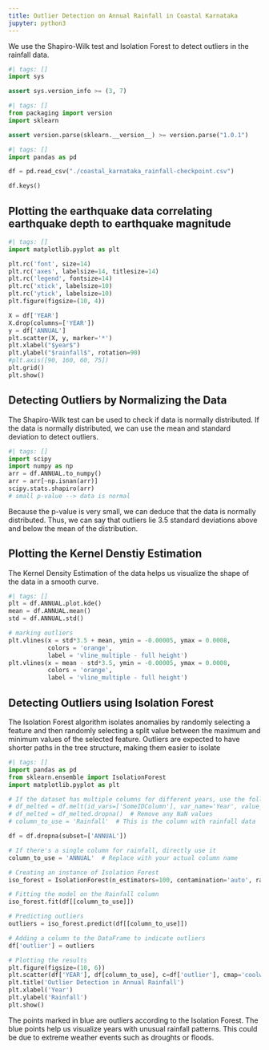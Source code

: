 ---
title: Outlier Detection on Annual Rainfall in Coastal Karnataka
jupyter: python3
---

We use the Shapiro-Wilk test and Isolation Forest to detect outliers in the rainfall data.

```{python}
#| tags: []
import sys

assert sys.version_info >= (3, 7)
```

```{python}
#| tags: []
from packaging import version
import sklearn

assert version.parse(sklearn.__version__) >= version.parse("1.0.1")
```

```{python}
#| tags: []
import pandas as pd

df = pd.read_csv("./coastal_karnataka_rainfall-checkpoint.csv")

df.keys()
```

## Plotting the earthquake data correlating earthquake depth to earthquake magnitude

```{python}
#| tags: []
import matplotlib.pyplot as plt

plt.rc('font', size=14)
plt.rc('axes', labelsize=14, titlesize=14)
plt.rc('legend', fontsize=14)
plt.rc('xtick', labelsize=10)
plt.rc('ytick', labelsize=10)
plt.figure(figsize=(10, 4))

X = df['YEAR']
X.drop(columns=['YEAR'])
y = df['ANNUAL']
plt.scatter(X, y, marker='*')
plt.xlabel("$year$")
plt.ylabel("$rainfall$", rotation=90)
#plt.axis([90, 160, 60, 75])
plt.grid()
plt.show()
```

## Detecting Outliers by Normalizing the Data

The Shapiro-Wilk test can be used to check if data is normally distributed. If the data is normally distributed, we can use the mean and standard deviation to detect outliers.

```{python}
#| tags: []
import scipy
import numpy as np
arr = df.ANNUAL.to_numpy()
arr = arr[~np.isnan(arr)]
scipy.stats.shapiro(arr)
# small p-value --> data is normal
```

Because the p-value is very small, we can deduce that the data is normally distributed. Thus, we can say that outliers lie 3.5 standard deviations above and below the mean of the distribution.

## Plotting the Kernel Denstiy Estimation

The Kernel Density Estimation of the data helps us visualize the shape of the data in a smooth curve.

```{python}
#| tags: []
plt = df.ANNUAL.plot.kde()
mean = df.ANNUAL.mean()
std = df.ANNUAL.std()

# marking outliers
plt.vlines(x = std*3.5 + mean, ymin = -0.00005, ymax = 0.0008,
           colors = 'orange',
           label = 'vline_multiple - full height')
plt.vlines(x = mean - std*3.5, ymin = -0.00005, ymax = 0.0008,
           colors = 'orange',
           label = 'vline_multiple - full height')
```

## Detecting Outliers using Isolation Forest

The Isolation Forest algorithm isolates anomalies by randomly selecting a feature and then randomly selecting a split value between the maximum and minimum values of the selected feature. Outliers are expected to have shorter paths in the tree structure, making them easier to isolate

```{python}
#| tags: []
import pandas as pd
from sklearn.ensemble import IsolationForest
import matplotlib.pyplot as plt

# If the dataset has multiple columns for different years, use the following lines to reshape it
# df_melted = df.melt(id_vars=['SomeIDColumn'], var_name='Year', value_name='Rainfall')
# df_melted = df_melted.dropna()  # Remove any NaN values
# column_to_use = 'Rainfall'  # This is the column with rainfall data

df = df.dropna(subset=['ANNUAL'])

# If there's a single column for rainfall, directly use it
column_to_use = 'ANNUAL'  # Replace with your actual column name

# Creating an instance of Isolation Forest
iso_forest = IsolationForest(n_estimators=100, contamination='auto', random_state=42)

# Fitting the model on the Rainfall column
iso_forest.fit(df[[column_to_use]])

# Predicting outliers
outliers = iso_forest.predict(df[[column_to_use]])

# Adding a column to the DataFrame to indicate outliers
df['outlier'] = outliers

# Plotting the results
plt.figure(figsize=(10, 6))
plt.scatter(df['YEAR'], df[column_to_use], c=df['outlier'], cmap='coolwarm')  # Replace 'Year' if needed
plt.title('Outlier Detection in Annual Rainfall')
plt.xlabel('Year')
plt.ylabel('Rainfall')
plt.show()
```

The points marked in blue are outliers according to the Isolation Forest. The blue points help us visualize years with unusual rainfall patterns. This could be due to extreme weather events such as droughts or floods.
